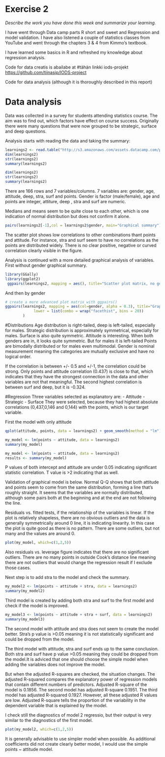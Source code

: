 # Exercise 2

*Describe the work you have done this week and summarize your learning.*

I have went through Data camp parts R short and sweet and Regression and model validation. I have also listened a couple of statistics classes from YouTube and went through the chapters 3 & 4 from Kimmo's textbook.

I have learned some basics in R and refreshed my knowledge about regression analysis.

Code for data creatis is abailabe at #tähän linkki iods-projekt
<https://github.com/tiinasip/IODS-project>

Code for data analysis (although it is thoroughly described in this report)

# Data analysis
Data was collected in a survey for students attending statistics course. The aim was to find out, which factors have effect on course success. Originally there were many questions that were now grouped to be strategic, surface and deep questions.

Analysis starts with reading the data and taking the summary:

```r
learnings2 <- read.table("http://s3.amazonaws.com/assets.datacamp.com/production/course_2218/datasets/learning2014.txt ", sep=",", header=TRUE)
dim(learnings2)
str(learnings2)
summary(learnings2)
```
```r
dim(learnings2)
str(learnings2)
summary(learnings2)
```

There are 166 rows and 7 variables/columns. 7 variables are: gender, age, attitude, deep, stra, surf and points. Gender is factor (male/female), age and points are integer, attiture, deep , stra and surf are numeric. 

Medians and means seem to be quite close to each other, which is one indication of normal distribution but does not confirm it alone.

```r
pairs(learnings2[-1],col = learnings2$gender, main="Graphical summary")
```

The scatter plot shows low correlations to other combinations thant points and attitude. For instance, stra and surf seem to have no correlations as the points are distributed widely. There is no clear positive, negative or curved correlation clearly visible in the figure. 

Analysis is continued with a more detailed graphical analysis of variables. First without gender graphical summary.
```r
library(GGally)
library(ggplot2)
 ggpairs(learnings2, mapping = aes(), title="Scatter plot matrix, no gender as column ",lower = list(combo = wrap("facethist", bins = 20)))
```


And then by gender

```r

# create a more advanced plot matrix with ggpairs()
ggpairs(learnings2, mapping = aes(col=gender, alpha = 0.3), title="Graphical summary and gender ",
             lower = list(combo = wrap("facethist", bins = 20))
        )
```


#Distributions
Age distribution is right-tailed, deep is left-tailed, especially for males.
Strategic distribution is approximately symmetrical, especially for males. Surface is also quite symmetric.
Attitude is interesting. When both genders are in, it looks quite symmetric. But for males it is left-tailed
Points are bimodally distributed or for males even multimodal. 
Gender is nominal measurement meaning the categories are mutually exclusive and have no logical order.

If the correlation is between  +/- 0.5 and +/-1, the correlation could be strong. Only points and attitude correlation (0.437) is close to that, which indicates that they have the strongest connection in the data and other variables are not that meaningful. The second highest correlation is between surf and deep, but it is  -0.324.

#Regression
Three variables selected as explanatory are:
- Attitude
- Strategic
- Surface
They were selected, because they had highest absolute correlations (0,437,0,146 and 0,144) with the points, which is our target variable.

First the model with only attitude
```r
qplot(attitude, points, data = learnings2) + geom_smooth(method = "lm")
```

```r
my_model <- lm(points ~ attitude, data = learnings2)
summary(my_model)
```
```r
my_model <- lm(points ~ attitude, data = learnings2)
results <- summary(my_model)
```
P values of both intercept and attitude are under 0.05 indicating significant statistic correlation. T value is >2 indicating that as well.

Validation of graphical model is below. Normal Q-Q shows that both attitude and points seem to come from the same distribution, forming a line that’s roughly straight. It seems that the variables are normally distributed, although some pairs both at the beginning and at the end are not following the line. 

Residuals vs. fitted tests, if the relationship of the variables is linear. If the plot is relatively shapeless, there are no obvious outliers and the data is generally symmetrically around 0 line, it is indicating linearity. In this case the plot is quite good as there is no pattern. There are some outliers, but not many and the values are around 0. 

```r
plot(my_model, which=c(1,2,5))
```

Also residuals vs. leverage figure indicates that there are no significant outliers. There are no many points in outside Cook's distance line meaning there are not outliers that would change the regression result if I exclude those cases.

Next step is to add stra to the model and check the summary. 
```r
my_model2 <- lm(points ~ attitude + stra, data = learnings2)
summary(my_model2)
```

Third model is created by adding both stra and surf to the first model and check if the model is improved.

```r
my_model3 <- lm(points ~ attitude + stra + surf, data = learnings2)
summary(my_model3)
```

The second model with attitude and stra does not seem to create the model better. Stra's p value is >0.05 meaning it is not statistically significant and could be dropped from the model.

The third model with attitude, stra and surf ends up to the same conclusion. Both stra and surf have p value >0.05 meaning they could be dropped from the model.It is adviced that one should choose the simple model when adding the variables does not improve the model.

But when the adjusted R-squares are checked, the situation changes. The adjusted R-squared compares the explanatory power of regression models that contain different numbers of predictors. Adjusted R-square of the model is 0.1856. The second model has adjusted R-square 0.1951. The third model has adjusted R-squared 0.1927. However, all these adjusted R values are low. Adjusted R-square tells the proportion of the variability in the dependent variable that is explained by the model.

I check still the diagnostics of model 2 regressio, but their output is very similar to the diagnostics of the first model.

```r
plot(my_model2, which=c(1,2,5))
```

It is generally advisable to use simpler model when possible. As additional coefficients did not create clearly better model, I would use the simple points ~ attitude model.
